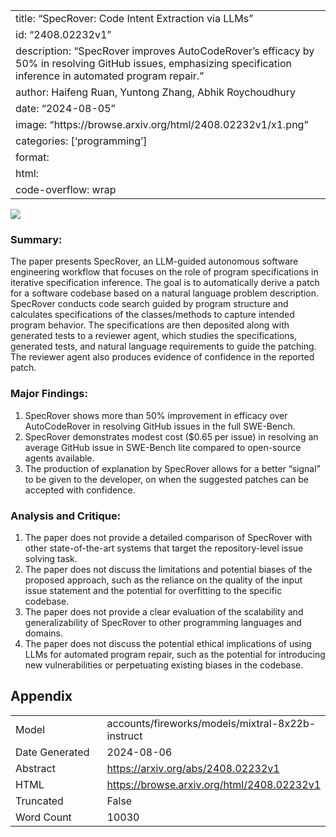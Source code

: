 
---
title: "SpecRover: Code Intent Extraction via LLMs"
id: "2408.02232v1"
description: "SpecRover improves AutoCodeRover's efficacy by 50% in resolving GitHub issues, emphasizing specification inference in automated program repair."
author: Haifeng Ruan, Yuntong Zhang, Abhik Roychoudhury
date: "2024-08-05"
image: "https://browse.arxiv.org/html/2408.02232v1/x1.png"
categories: ['programming']
format:
  html:
    code-overflow: wrap
---

![](https://browse.arxiv.org/html/2408.02232v1/x1.png)

### Summary:

The paper presents SpecRover, an LLM-guided autonomous software engineering workflow that focuses on the role of program specifications in iterative specification inference. The goal is to automatically derive a patch for a software codebase based on a natural language problem description. SpecRover conducts code search guided by program structure and calculates specifications of the classes/methods to capture intended program behavior. The specifications are then deposited along with generated tests to a reviewer agent, which studies the specifications, generated tests, and natural language requirements to guide the patching. The reviewer agent also produces evidence of confidence in the reported patch.

### Major Findings:

1. SpecRover shows more than 50% improvement in efficacy over AutoCodeRover in resolving GitHub issues in the full SWE-Bench.
2. SpecRover demonstrates modest cost ($0.65 per issue) in resolving an average GitHub issue in SWE-Bench lite compared to open-source agents available.
3. The production of explanation by SpecRover allows for a better "signal" to be given to the developer, on when the suggested patches can be accepted with confidence.

### Analysis and Critique:

1. The paper does not provide a detailed comparison of SpecRover with other state-of-the-art systems that target the repository-level issue solving task.
2. The paper does not discuss the limitations and potential biases of the proposed approach, such as the reliance on the quality of the input issue statement and the potential for overfitting to the specific codebase.
3. The paper does not provide a clear evaluation of the scalability and generalizability of SpecRover to other programming languages and domains.
4. The paper does not discuss the potential ethical implications of using LLMs for automated program repair, such as the potential for introducing new vulnerabilities or perpetuating existing biases in the codebase.

## Appendix

|          |          |
|----------|----------|
| Model     | accounts/fireworks/models/mixtral-8x22b-instruct       |
| Date Generated     | 2024-08-06       |
| Abstract | [https://arxiv.org/abs/2408.02232v1](https://arxiv.org/abs/2408.02232v1)        |
| HTML     | [https://browse.arxiv.org/html/2408.02232v1](https://browse.arxiv.org/html/2408.02232v1)       |
| Truncated       | False       |
| Word Count       | 10030       |